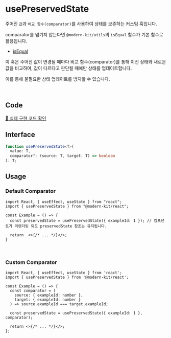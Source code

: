# usePreservedState

주어진 `값`과 `비교 함수(comparator)`를 사용하여 상태를 보존하는 커스텀 훅입니다.

comparator를 넘기지 않는다면 `@modern-kit/utils`의 `isEqual` 함수가 기본 함수로 활용됩니다.
  - [isEqual](https://modern-agile-team.github.io/modern-kit/docs/utils/validator/isEqual)

이 훅은 주어진 값이 변경될 때마다 비교 함수(comparator)를 통해 이전 상태와 새로운 값을 비교하여, 값이 다르다고 판단될 때에만 상태를 업데이트합니다. 

이를 통해 불필요한 상태 업데이트를 방지할 수 있습니다.

<br />

## Code
[🔗 실제 구현 코드 확인](https://github.com/modern-agile-team/modern-kit/blob/main/packages/react/src/hooks/usePreservedState/index.ts)

## Interface
```ts title="typescript"
function usePreservedState<T>(
  value: T,
  comparator?: (source: T, target: T) => boolean
): T;
```

## Usage
### Default Comparator
```tsx title="typescript"
import React, { useEffect, useState } from "react";
import { usePreservedState } from "@modern-kit/react";

const Example = () => {
  const preservedState = usePreservedState({ exampleId: 1 }); // 컴포넌트가 리렌더링 되도 preservedState 참조는 유지됩니다.

  return  <>{/* ... */}</>;
}
```

<br />

### Custom Comparator
```tsx title="typescript"
import React, { useEffect, useState } from 'react';
import { usePreservedState } from '@modern-kit/react';

const Example = () => {
  const comparator = (
    source: { exampleId: number },
    target: { exampleId: number }
  ) => source.exampleId === target.exampleId;

  const preservedState = usePreservedState({ exampleId: 1 }, comparator);

  return <>{/* ... */}</>;
};
```